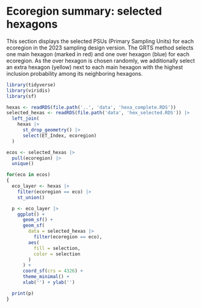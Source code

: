 # Ecoregion summary: selected hexagons {#sec-ecoSumm-selectedhexas}

This section displays the selected PSUs (Primary Sampling Units) for each ecoregion in the 2023 sampling design version.
The GRTS method selects one main hexagon (marked in red) and one over hexagon (blue) for each ecoregion.
As the over hexagon is chosen randomly, we additionally select an extra hexagon (yellow) next to each main hexagon with the highest inclusion probability among its neighboring hexagons.

```r
library(tidyverse)
library(viridis)
library(sf)

hexas <- readRDS(file.path('..', 'data', 'hexa_complete.RDS'))
selected_hexas <- readRDS(file.path('data', 'hex_selected.RDS')) |>
  left_join(
    hexas |>
      st_drop_geometry() |>
      select(ET_Index, ecoregion)
  )

```


```r
ecos <- selected_hexas |>
  pull(ecoregion) |>
  unique()

for(eco in ecos)
{
  eco_layer <- hexas |>
    filter(ecoregion == eco) |>
    st_union()

  p <- eco_layer |>
    ggplot() +
      geom_sf() +
      geom_sf(
        data = selected_hexas |>
          filter(ecoregion == eco),
        aes(
          fill = selection,
          color = selection
        )
      ) +
      coord_sf(crs = 4326) +
      theme_minimal() +
      xlab('') + ylab('')

  print(p)
}
```
